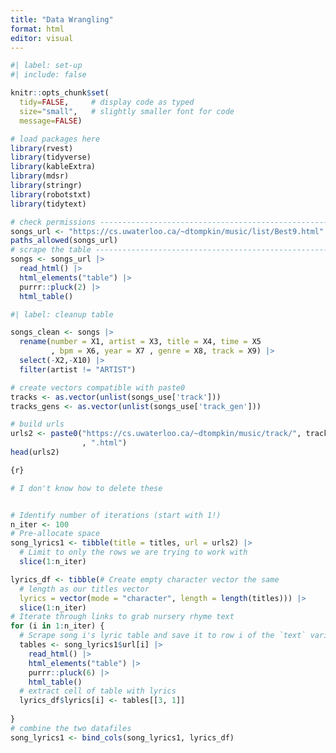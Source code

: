 ```yaml
---
title: "Data Wrangling"
format: html
editor: visual
---
```


```r
#| label: set-up
#| include: false

knitr::opts_chunk$set(
  tidy=FALSE,     # display code as typed
  size="small",   # slightly smaller font for code
  message=FALSE)   

# load packages here
library(rvest)
library(tidyverse)
library(kableExtra)
library(mdsr)
library(stringr)
library(robotstxt)
library(tidytext)
```

```r
# check permissions ----------------------------------------------------------
songs_url <- "https://cs.uwaterloo.ca/~dtompkin/music/list/Best9.html"
paths_allowed(songs_url)
# scrape the table -----------------------------------------------------------
songs <- songs_url |>
  read_html() |>
  html_elements("table") |>
  purrr::pluck(2) |>
  html_table()  

```

```r
#| label: cleanup table

songs_clean <- songs |> 
  rename(number = X1, artist = X3, title = X4, time = X5
         , bpm = X6, year = X7 , genre = X8, track = X9) |>
  select(-X2,-X10) |>
  filter(artist != "ARTIST")
```

```r
# create vectors compatible with paste0
tracks <- as.vector(unlist(songs_use['track']))
tracks_gens <- as.vector(unlist(songs_use['track_gen']))

# build urls
urls2 <- paste0("https://cs.uwaterloo.ca/~dtompkin/music/track/", tracks_gens, "/", tracks
                , ".html")
head(urls2)
```

``` r
{r}
```

```r
# I don't know how to delete these
```

```r

```

```r

# Identify number of iterations (start with 1!)
n_iter <- 100
# Pre-allocate space
song_lyrics1 <- tibble(title = titles, url = urls2) |>
  # Limit to only the rows we are trying to work with
  slice(1:n_iter)

lyrics_df <- tibble(# Create empty character vector the same
  # length as our titles vector
  lyrics = vector(mode = "character", length = length(titles))) |>
  slice(1:n_iter)
# Iterate through links to grab nursery rhyme text
for (i in 1:n_iter) {
  # Scrape song i's lyric table and save it to row i of the `text` variable
  tables <- song_lyrics1$url[i] |>
    read_html() |>
    html_elements("table") |>
    purrr::pluck(6) |>
    html_table()
  # extract cell of table with lyrics
  lyrics_df$lyrics[i] <- tables[[3, 1]]
  
}
# combine the two datafiles
song_lyrics1 <- bind_cols(song_lyrics1, lyrics_df)
  
```
